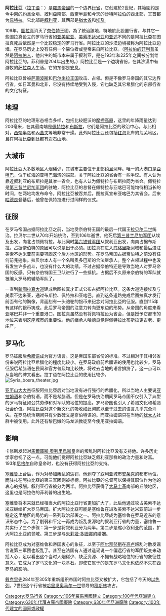 {{unreferenced|time=2020-05-09T05:54:26+00:00}}
{{Infobox Former Subdivision
|native_name = 阿拉比亞行省
|conventional_long_name = {{aut|Arabia}}
|common_name = Arabia
|continent = 西南亞
|subdivision = [[羅馬帝國行省|行省]]
|nation = [[羅馬帝國|羅馬帝國]]
|era = [[古代史|古代]]
|capital = 布斯拉
|title_leader =
|image_map = Roman Empire - Arabia Petraea (125 AD).svg
|image_map_caption = 
|life_span =
|year_start = 106年
|event_start = 羅馬征服
|year_end = 390年
|event_end = 
}}
'''阿拉比亞'''（[[拉丁语|拉丁语]]：{{lang|la|Arabia Petraea}}）是[[羅馬帝國|羅馬帝國]]的一个边界[[行省_(罗马帝国)|行省]]，它创建於2世紀，其範圍約是今[[中東|中東]]的[[約旦|約旦]]全境、[[敘利亞|敘利亞]]南部、[[西奈半島|西奈半島]]和今天的[[沙特阿拉伯|沙特阿拉伯]]的西北部，其首都为[[佩特拉|佩特拉]]。它北部是[[叙利亚_(罗马行省)|叙利亚]]，其西部是[[猶太省|猶太省]]和[[埃及_(羅馬帝國行省)|埃及]]。

106年，[[圖拉真|圖拉真]]消灭了[[奈伯特|奈伯特]]王國，為了統治該地，特地於此設置行省。与其它一些圖拉真设立的罗马行省如[[亚美尼亚_(罗马行省)|亚美尼亚]]、[[美索不达米亚|美索不达米亚]]和[[亚述|亚述]]不同的是阿拉比亞在图拉真死后依然是一个比较稳定的罗马行省。阿拉比亞的沙漠边境被称为阿拉比亞边墙。在罗马历史上没有任何一个篡位者或皇帝来自阿拉比亞。（[[阿拉伯的菲利普|阿拉伯的菲利普]]虽然是[[阿拉伯人|阿拉伯人]]，他出生的城市本来属于叙利亚，是在193年和225年之间被分划给阿拉比亞的。菲利普是204年出生的。）阿拉比亞是一个边境省份，在其沙漠中有游牧的[[萨拉森人|萨拉森人]]生活。它的东部是[[安息_(国家)|安息]]。

阿拉比亞曾被[[萨珊王朝|萨珊波斯]]和[[帕米拉王國|巴尔米拉王国]]攻击、占领。但是不像罗马帝国的其它边界行省，如日耳曼和北非，它没有持续地受到入侵，它也缺乏其它希腊化的东部行省的文化特征。

== 地理 ==
阿拉比亞的地理形态相当多样，包括比较肥沃的[[摩押高原|摩押高原]]，这里的年降雨量达到200毫米，在其最南端是[[佩特拉|佩特拉]]和[[布斯拉|布斯拉]]，它们是阿拉比亞的政治中心。与此相对，[[西奈半島|西奈半岛]]和[[內蓋夫|內蓋夫]]等地非常干燥。此外阿拉比亞还包括[[红海|红海]]北岸的荒芜地区，且在阿拉比亞到处都有岩石山地。

== 大城市 ==
阿拉比亞大多数地区人烟稀少，其城市主要位于北部[[约旦河|约旦河]]畔。唯一的大港口是[[亞喀巴|亞喀巴]]，位于红海的亚喀巴海湾的端部。关于阿拉比亞的省会有一些争议。有人认为靠近叙利亚的布斯拉是其唯一省会，也有人认为佩特拉与布斯拉同为省会。佩特拉是[[第三昔兰尼加军团|第三昔兰尼加军团]]的驻地，阿拉比亞的总督在佩特拉与亚喀巴可能均待相当长的时间，在两地均发布命令。阿拉比亞被吞并后，图拉真宣布亚喀巴为其省会。后来[[哈德良|哈德良]]登基后，他曾在佩特拉进行过同样的仪式。

== 征服 ==
在罗马帝国占据阿拉比亞之前，当地受奈伯特王国的最后一代国王[[拉贝尔二世|拉贝尔二世]]统治。拉贝尔二世从70年开始统治，至到106年逝世。他死后[[第三昔兰尼加军团|第三昔兰尼加军团]]从埃及出发，向北占领佩特拉。与此同时[[第六装甲军团|第六铁臂军团]]从叙利亚出发，向南占据布斯拉。占据奈伯特的原因可以说是出于必须。图拉真在进入[[底格里斯河|底格里斯河]]域和最后进驻美索不达米亚前需要巩固这个后方地区的形势。在罗马帝国占据奈伯特之前没有任何前兆迹象。拉贝尔本人有一个名叫奥多巴斯的合法继承人。整个占领过程中也没有发生许多战斗，也没有什么大的功绩。不过占据奈伯特还是导致当地人对罗马帝国的反感。只有奈伯特国王卫队进行了一些抵抗。占据后不久原来奈伯特的军队就被编入罗马的辅助军队了。

一直到[[新图拉真大道|新图拉真大道]]建成后图拉真才正式公布占据阿拉比亞。这条大道连接埃及与美索不达米亚，通过布斯拉、佩特拉和亚喀巴。直到这条道路完成后图拉真才发行前面有他的胸像，背面刻有一头骆驼的银币来纪念对阿拉比亞的征服。直到115年有这样的银币铸成。此后罗马帝国的注意力转向更东边的形势。从帝国的角度来看亚喀巴并非一个重要港口。图拉真虽然没有将佩特拉设为省会，但是授予它都市的地位来表明这座城市的重要性。他的继承人哈德良觉得佩特拉比布斯拉更古老、更庄严。

== 罗马化 ==
罗马征服后[[希腊语|希腊语]]成为官方语言。这是帝国东部省份的标准。不过相对于其相邻省份来说阿拉比亞希腊化的程度比较小。在罗马政府前希腊语的使用也比较少。罗马征服后希腊语在民间和官方普及均比较快，将过去当地的语言排挤了。这一点可以从当地的碑文看出。拉丁语在阿拉比亞的使用比较少。
[[File:Syria_bosra_theater.jpg|thumb]]

[[亚历山大大帝|亚历山大大帝]]征服阿拉比亞后对当地没有进行强行的希腊化，所以当地人主要说[[亚拉姆语|亚拉姆语]]和奈伯特语，而不是希腊语。但是在罗马统治期间罗马帝国不仅引入了典型的罗马特征如公共劳作和对军队的地位的提高。罗马帝国也引入了希腊文化和希腊社会价值。阿拉比亞对这个新文化的吸收如此彻底以至于过去的语言几乎完全消失。在罗马统治期间只有少数碑文是奈伯特语的。而亚拉姆语只在当地的[[犹太人|犹太人]]社群中被使用。此外还有黎巴嫩的马龙派教徒至今使用亚拉姆语。

== 影响 ==
卡修斯发起对[[馬爾庫斯·奧列里烏斯|馬爾庫斯·奧列里烏斯]]皇帝的叛乱时阿拉比亞没有支持他。许多历史学家忽视了这一点，可能他们觉得阿拉比亞缺乏叙利亚那样的政治力量和财富。193年[[奈哲尔|尼格尔]]自称皇帝时，也没有获得阿拉比亞的支持。

[[塞普蒂米烏斯·塞維魯|塞维鲁]]上台后，作为对参加叛乱的惩罚，他剥夺了叙利亚城市[[安条克|安条克]]的都市地位，而驻扎在阿拉比亞的第三军团则被标榜。阿拉比亞的总督可以保持其职位作为他的衷心的报酬。叙利亚行省被分为两半。阿拉比亞获得了[[大马士革|大马士革]]南部的丘陵地区，这里也是阿拉伯的菲利普的出生地。

塞维鲁将本来就已经相当大的阿拉比亞行省更加扩大了，此后他通过攻占美索不达米亚继续扩大罗马帝国。扩大阿拉比亞可能是塞维鲁在进攻美索不达米亚前进一步稳定这里地区的局势的一系列政治部署之一。阿拉比亞成为塞维鲁在罗马近东的意识形态中心。为了削弱和平定一再成为叛乱发源地的叙利亚行省的力量，塞维鲁一共实行了三个步骤：第一步是将叙利亚分为两半。第二步是缩小叙利亚的范围，扩大阿拉比亞的领域。第三步是与[[朱莉娅·多姆娜|朱莉娅·多姆娜]]的婚姻。

阿拉比亞成为对塞维鲁和帝国衷心的象征，以至于[[阿尔拜努斯|阿尔拜努斯]]在[[高卢|高卢]]叛乱时散发谣言说第三军团也叛乱了。甚至在法国有人通过造谣说一个偏远行省的军团叛变来动摇人心，足以看出这个当时人烟稀少、缺乏资源、不拥有战略地位的行省的象征性意义。它成为了罗马文化的一块基石。即使它属于的是东罗马文化也依然不失在西罗马的影响。

[[戴克里先|戴克里先]]284年至305年重新组织帝国时阿拉比亞又被扩大，它包括了今天的[[以色列|以色列]]。7世纪这个行省被[[哈里发|哈里发]][[奥马尔一世|奥马尔一世]]领导的[[穆斯林|穆斯林]]攻占。

{{罗马帝国行省}}
{{罗马帝国管区}}

[[Category:罗马行省|Category:罗马行省]]
[[Category:106年羅馬帝國建立|Category:106年羅馬帝國建立]]
[[Category:100年代亞洲建立|Category:100年代亞洲建立]]
[[Category:630年代拜占庭帝國廢除|Category:630年代拜占庭帝國廢除]]
[[Category:630年代亞洲廢除|Category:630年代亞洲廢除]]
[[Category:100年代建立的國家或政權|Category:100年代建立的國家或政權]]
